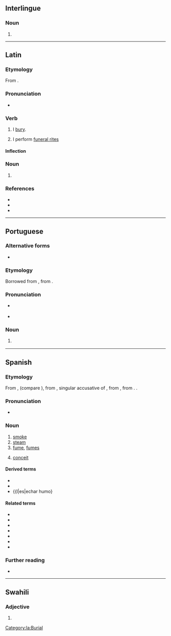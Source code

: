 {{also|hûmo}}
==Interlingue==

===Noun===
{{ie-noun}}

# {{l|en|humus}}

----

==Latin==

===Etymology===
From {{m|la|humus||soil}}.

===Pronunciation===
* {{la-IPA|humō}}

===Verb===
{{la-verb|humō|humāre|humāvī|humātum|conj=1}}

# I [[bury]].
# {{lb|la|figuratively}} I perform [[funeral rites]]

====Inflection====
{{la-conj-1st|hum|humāv|humāt}}

===Noun===
{{la-noun-form|humō}}

# {{inflection of|humus||abl|s|lang=la}}

===References===
* {{R:L&S}}
* {{R:Elementary Lewis}}
* {{R:Gaffiot}}

[[Category:la:Burial]]

----

==Portuguese==

===Alternative forms===
* {{l|pt|húmus}}

===Etymology===
Borrowed from {{bor|pt|la|humus||earth, soil, ground}}, from {{der|pt|ine-pro|*dʰéǵʰōm||earth}}.

===Pronunciation===
* {{a|Portugal|Brazil}} {{IPA|/ˈu.mu/|lang=pt}}
* {{hyphenation|hu|mo|lang=pt}}

===Noun===
{{pt-noun|m}}

# {{l|en|humus}} {{gloss|natural organic compounds found in the soil}}

----

==Spanish==

===Etymology===
From {{inh|es|osp|fumo}}, (compare {{cog|lad|umo}}), from {{inh|es|la|fūmum}}, singular accusative of {{m|la|fūmus}}, from {{inh|es|itc-pro|*fūmos}}, from {{inh|es|ine-pro|*dʰuh₂mós}}. {{doublet|fumo|lang=es}}.

===Pronunciation===
* {{es-IPA}}

===Noun===
{{es-noun|m}}

# [[smoke]]
# [[steam]]
# [[fume]], [[fumes]]
# {{lb|es|usually in plural}} [[conceit]]

====Derived terms====
* {{l|es|bajar los humos}}
* {{l|es|humareda}}
* {{l|es|echar humo}

====Related terms====
* {{l|es|ahumar}}
* {{l|es|humar}}
* {{l|es|humear}}
* {{l|es|fumar}}
* {{l|es|esfumar}}
* {{l|es|fumigar}}
* {{l|es|difuminar}}

===Further reading===
* {{R:DRAE 2001}}

----

==Swahili==

===Adjective===
{{head|sw|adjective form}}

# {{sw-adj form of|mu|hiyo||no-}}